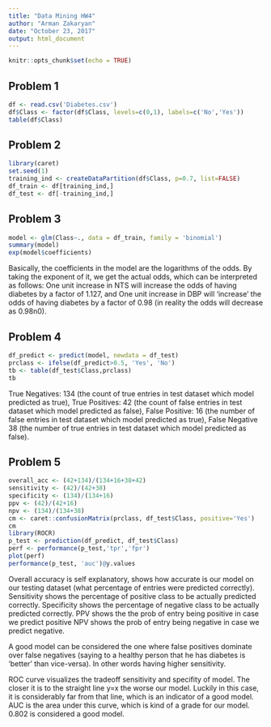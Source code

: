 ```yaml
---
title: "Data Mining HW4"
author: "Arman Zakaryan"
date: "October 23, 2017"
output: html_document
---
```


```r
knitr::opts_chunk$set(echo = TRUE)
```

## Problem 1

```r
df <- read.csv('Diabetes.csv')
df$Class <- factor(df$Class, levels=c(0,1), labels=c('No','Yes'))
table(df$Class)
```

## Problem 2

```r

library(caret)
set.seed(1)
training_ind <- createDataPartition(df$Class, p=0.7, list=FALSE)
df_train <- df[training_ind,]
df_test <- df[-training_ind,]

```

## Problem 3

```r
model <- glm(Class~., data = df_train, family = 'binomial')
summary(model)
exp(model$coefficients)
```
Basically, the coefficients in the model are the logarithms of the odds. By taking the exponent of it, we get the actual odds, which can be interpreted as follows: One unit increase in NTS will increase the odds of having diabetes by a factor of 1.127, and One unit increase in DBP will 'increase' the odds of having diabetes by a factor of 0.98 (in reality the odds will decrease as 0.98n<n for any n>0).


## Problem 4

```r

df_predict <- predict(model, newdata = df_test)
prclass <- ifelse(df_predict>0.5, 'Yes', 'No')
tb <- table(df_test$Class,prclass)
tb

```
True Negatives: 134 (the count of true entries in test dataset which model predicted as true), True Positives: 42 (the count of false entries in test dataset which model predicted as false), False Positive: 16 (the number of false entries in test dataset which model predicted as true), False Negative 38 (the number of true entries in test dataset which model predicted as false).

## Problem 5

```r

overall_acc <- (42+134)/(134+16+38+42)
sensitivity <- (42)/(42+38)
specificity <- (134)/(134+16)
ppv <- (42)/(42+16)
npv <- (134)/(134+38)
cm <- caret::confusionMatrix(prclass, df_test$Class, positive='Yes')
cm
library(ROCR)
p_test <- prediction(df_predict, df_test$Class)
perf <- performance(p_test,'tpr','fpr')
plot(perf)
performance(p_test, 'auc')@y.values
```

Overall accuracy is self explanatory, shows how accurate is our model on our testing dataset (what percentage of entries were predicted correctly).
Sensitivity shows the percentage of positive class to be actually predicted correctly.
Specificity shows the percentage of negative class to be actually predicted correctly.
PPV shows the the prob of entry being positive in case we predict positive
NPV shows the prob of entry being negative in case we predict negative.

A good model can be considered the one where false positives dominate over false negatives (saying to a healthy person that he has diabetes is 'better' than vice-versa). In other words having higher sensitivity.

ROC curve visualizes the tradeoff sensitivity and specifity of model. The closer it is to the straight line y=x the worse our model. Luckily in this case, it is considerably far from that line, which is an indicator of a good model.
AUC is the area under this curve, which is kind of a grade for our model. 0.802 is considered a good model. 